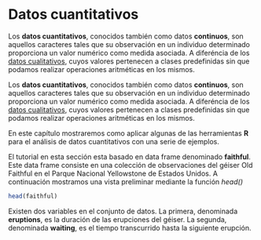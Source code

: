 # Datos cuantitativos


Los __datos cuantitativos__, conocidos también como datos __continuos__, son aquellos caracteres tales que su observación en un individuo determinado proporciona un valor numérico como medida asociada. A diferéncia de los [datos cualitativos](../chapter1/README.md), cuyos valores pertenecen a clases predefinidas sin que podamos realizar operaciones aritméticas en los mismos.

Los __datos cuantitativos__, conocidos también como datos __continuos__, son aquellos caracteres tales que su observación en un individuo determinado proporciona un valor numérico como medida asociada. A diferéncia de los [datos cualitativos](../chapter1/README.md), cuyos valores pertenecen a clases predefinidas sin que podamos realizar operaciones aritméticas en los mismos.


En este capítulo mostraremos como aplicar algunas de las herramientas __R__ para el análisis de datos cuantitativos con una serie de ejemplos.

El tutorial en esta sección esta basado en data frame denominado __faithful__. Este data frame consiste en una colección de observaciones del géiser Old Faithful en el Parque Nacional Yellowstone de Estados Unidos. A continuación mostramos una vista preliminar mediante la función _head()_

```r
head(faithful)

```
Existen dos variables en el conjunto de datos. La primera, denominada __eruptions__, es la duración de las erupciones del géiser. La segunda, denominada __waiting__, es el tiempo transcurrido hasta la siguiente erupción.